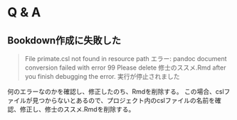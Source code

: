 # Q & A
## Bookdown作成に失敗した
> File primate.csl not found in resource path
 エラー: pandoc document conversion failed with error 99
 Please delete 修士のススメ.Rmd after you finish debugging the error.
 実行が停止されました 
 
 何のエラーなのかを確認し、修正したのち、Rmdを削除する。
 この場合、cslファイルが見つからないとあるので、プロジェクト内のcslファイルの名前を確認、修正し、修士のススメ.Rmdを削除する。